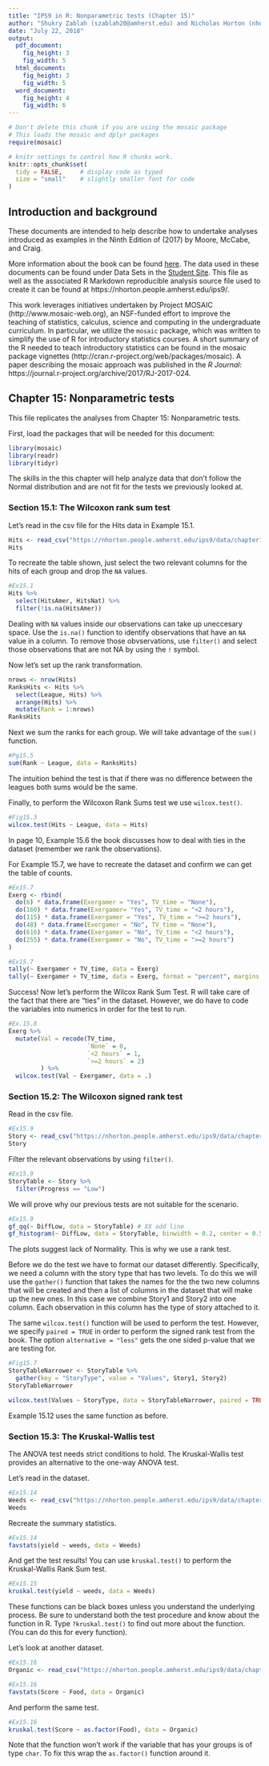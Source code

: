 ```yaml
---
title: "IPS9 in R: Nonparametric tests (Chapter 15)"
author: "Shukry Zablah (szablah20@amherst.edu) and Nicholas Horton (nhorton@amherst.edu)"
date: "July 22, 2018"
output: 
  pdf_document:
    fig_height: 3
    fig_width: 5
  html_document:
    fig_height: 3
    fig_width: 5
  word_document:
    fig_height: 4
    fig_width: 6
---
```



```r
# Don't delete this chunk if you are using the mosaic package
# This loads the mosaic and dplyr packages
require(mosaic)
```

```r
# knitr settings to control how R chunks work.
knitr::opts_chunk$set(
  tidy = FALSE,     # display code as typed
  size = "small"    # slightly smaller font for code
)
```

## Introduction and background 

These documents are intended to help describe how to undertake analyses introduced 
as examples in the Ninth Edition of \emph{Introduction to the Practice of Statistics} (2017) by Moore, McCabe, and Craig.

More information about the book can be found [here](https://macmillanlearning.com/Catalog/product/introductiontothepracticeofstatistics-ninthedition-moore).
The data used in these documents can be found under Data Sets in the [Student Site](https://www.macmillanlearning.com/catalog/studentresources/ips9e?_ga=2.29224888.526668012.1531487989-1209447309.1529940008#). This
file as well as the associated R Markdown reproducible analysis source file used to create it can be found at https://nhorton.people.amherst.edu/ips9/.

This work leverages initiatives undertaken by Project MOSAIC (http://www.mosaic-web.org), an NSF-funded effort to improve the teaching of statistics, calculus, science and computing in the undergraduate curriculum. In particular, we utilize the `mosaic` package, which was written to simplify the use of R for introductory statistics courses. A short summary of the R needed to teach introductory statistics can be found in the mosaic package vignettes (http://cran.r-project.org/web/packages/mosaic).  A paper describing the mosaic approach was published in the *R Journal*: https://journal.r-project.org/archive/2017/RJ-2017-024.
  
## Chapter 15: Nonparametric tests
This file replicates the analyses from Chapter 15: Nonparametric tests.

First, load the packages that will be needed for this document: 
```r
library(mosaic)
library(readr)
library(tidyr)
```

The skills in the this chapter will help analyze data that don't follow the Normal distribution and are not fit for the tests we previously looked at. 

### Section 15.1: The Wilcoxon rank sum test

Let's read in the csv file for the Hits data in Example 15.1. 

```r
Hits <- read_csv("https://nhorton.people.amherst.edu/ips9/data/chapter15/EG15-001HITS.csv")
Hits
```

To recreate the table shown, just select the two relevant columns for the hits of each group and drop the `NA` values. 

```r
#Ex15.1
Hits %>% 
  select(HitsAmer, HitsNat) %>%
  filter(!is.na(HitsAmer))
```

Dealing with `NA` values inside our observations can take up uneccesary space. Use the `is.na()` function to identify observations that have an `NA` value in a column. To remove those obvservations, use `filter()` and select those observations that are not NA by using the `!` symbol.  

Now let's set up the rank transformation. 

```r
nrows <- nrow(Hits)
RanksHits <- Hits %>%
  select(League, Hits) %>%
  arrange(Hits) %>%
  mutate(Rank = 1:nrows)
RanksHits
```

Next we sum the ranks for each group. We will take advantage of the `sum()` function.

```r
#Pg15.5
sum(Rank ~ League, data = RanksHits)
```

The intuition behind the test is that if there was no difference between the leagues both sums would be the same. 

Finally, to perform the Wilcoxon Rank Sums test we use `wilcox.test()`.

```r
#Fig15.3
wilcox.test(Hits ~ League, data = Hits)
```

In page 10, Example 15.6 the book discusses how to deal with ties in the dataset (remember we rank the observations). 

For Example 15.7, we have to recreate the dataset and confirm we can get the table of counts. 

```r
#Ex15.7
Exerg <- rbind(
  do(6) * data.frame(Exergamer = "Yes", TV_time = "None"),
  do(160) * data.frame(Exergamer= "Yes", TV_time = "<2 hours"),
  do(115) * data.frame(Exergamer = "Yes", TV_time = ">=2 hours"),
  do(48) * data.frame(Exergamer = "No", TV_time = "None"),
  do(616) * data.frame(Exergamer = "No", TV_time = "<2 hours"),
  do(255) * data.frame(Exergamer = "No", TV_time = ">=2 hours")
)
```

```r
#Ex15.7
tally(~ Exergamer + TV_time, data = Exerg)
tally(~ Exergamer + TV_time, data = Exerg, format = "percent", margins = TRUE)
```

Success! Now let's perform the Wilcox Rank Sum Test. R will take care of the fact that there are "ties" in the dataset. However, we do have to code the variables into numerics in order for the test to run. 

```r
#Ex.15.8
Exerg %>% 
  mutate(Val = recode(TV_time,
                      `None` = 0,
                      `<2 hours` = 1,
                      `>=2 hours` = 2)
         ) %>% 
  wilcox.test(Val ~ Exergamer, data = .)
```


### Section 15.2: The Wilcoxon signed rank test

Read in the csv file. 

```r
#Ex15.9
Story <- read_csv("https://nhorton.people.amherst.edu/ips9/data/chapter15/EG15-009STORY.csv")
Story
```

Filter the relevant observations by using `filter()`.

```r
#Ex15.9
StoryTable <- Story %>%
  filter(Progress == "Low") 
```

We will prove why our previous tests are not suitable for the scenario. 

```r
#Ex15.9
gf_qq(~ DiffLow, data = StoryTable) # XX add line
gf_histogram(~ DiffLow, data = StoryTable, binwidth = 0.2, center = 0.5)
```

The plots suggest lack of Normality. This is why we use a rank test. 

Before we do the test we have to format our dataset differently. Specifically, we need a column with the story type that has two levels. To do this we will use the `gather()` function that takes the names for the the two new columns that will be created and then a list of columns in the dataset that will make up the new ones. In this case we combine Story1 and Story2 into one column. Each observation in this column has the type of story attached to it. 

The same `wilcox.test()` function will be used to perform the test. However, we specify `paired = TRUE` in order to perform the signed rank test from the book. The option `alternative = "less"` gets the one sided p-value that we are testing for. 

```r
#Fig15.7
StoryTableNarrower <- StoryTable %>%
  gather(key = "StoryType", value = "Values", Story1, Story2) 
StoryTableNarrower

wilcox.test(Values ~ StoryType, data = StoryTableNarrower, paired = TRUE, alternative = "less")
```

Example 15.12 uses the same function as before. 

### Section 15.3: The Kruskal-Wallis test

The ANOVA test needs strict conditions to hold. The Kruskal-Wallis test provides an alternative to the one-way ANOVA test.

Let's read in the dataset. 

```r
#Ex15.14
Weeds <- read_csv("https://nhorton.people.amherst.edu/ips9/data/chapter15/EG15-014WEEDS.csv")
Weeds
```

Recreate the summary statistics. 

```r
#Ex15.14
favstats(yield ~ weeds, data = Weeds)
```

And get the test results! You can use `kruskal.test()` to perform the Kruskal-Wallis Rank Sum test. 

```r
#Ex15.15
kruskal.test(yield ~ weeds, data = Weeds)
```

These functions can be black boxes unless you understand the underlying process. Be sure to understand both the test procedure and know about the function in R. Type `?kruskal.test()` to find out more about the function. (You can do this for every function).

Let's look at another dataset. 

```r
#Ex15.16
Organic <- read_csv("https://nhorton.people.amherst.edu/ips9/data/chapter15/EG15-016ORGANIC.csv")
```

```r
#Ex15.16
favstats(Score ~ Food, data = Organic)
```

And perform the same test.

```r
#Ex15.16
kruskal.test(Score ~ as.factor(Food), data = Organic)
```

Note that the function won't work if the variable that has your groups is of type `char`. To fix this wrap the `as.factor()` function around it. 
